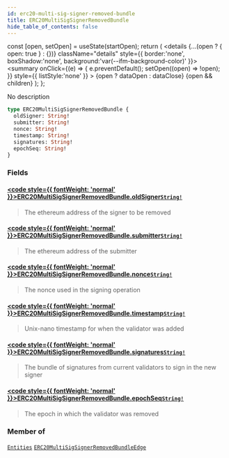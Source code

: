 ```yaml
---
id: erc20-multi-sig-signer-removed-bundle
title: ERC20MultiSigSignerRemovedBundle
hide_table_of_contents: false
---
```







  const [open, setOpen] = useState(startOpen);
  return (
    <details {...(open ? { open: true } : {})} className="details" style={{ border:'none', boxShadow:'none', background:'var(--ifm-background-color)' }}>
      <summary
        onClick={(e) => {
          e.preventDefault();
          setOpen((open) => !open);
        }}
        style={{ listStyle:'none' }}
      >
      {open ? dataOpen : dataClose}
      </summary>
      {open && children}
    </details>
  );
};




No description


```graphql
type ERC20MultiSigSignerRemovedBundle {
  oldSigner: String!
  submitter: String!
  nonce: String!
  timestamp: String!
  signatures: String!
  epochSeq: String!
}
```


### Fields

#### [<code style={{ fontWeight: 'normal' }}>ERC20MultiSigSignerRemovedBundle.<b>oldSigner</b></code>](#)<Bullet />[`String!`](/testnet/api/graphql/scalars/string) <Badge class="secondary" text="non-null"/> <Badge class="secondary" text="scalar"/>
> The ethereum address of the signer to be removed
> 

#### [<code style={{ fontWeight: 'normal' }}>ERC20MultiSigSignerRemovedBundle.<b>submitter</b></code>](#)<Bullet />[`String!`](/testnet/api/graphql/scalars/string) <Badge class="secondary" text="non-null"/> <Badge class="secondary" text="scalar"/>
> The ethereum address of the submitter
> 

#### [<code style={{ fontWeight: 'normal' }}>ERC20MultiSigSignerRemovedBundle.<b>nonce</b></code>](#)<Bullet />[`String!`](/testnet/api/graphql/scalars/string) <Badge class="secondary" text="non-null"/> <Badge class="secondary" text="scalar"/>
> The nonce used in the signing operation
> 

#### [<code style={{ fontWeight: 'normal' }}>ERC20MultiSigSignerRemovedBundle.<b>timestamp</b></code>](#)<Bullet />[`String!`](/testnet/api/graphql/scalars/string) <Badge class="secondary" text="non-null"/> <Badge class="secondary" text="scalar"/>
> Unix-nano timestamp for when the validator was added
> 

#### [<code style={{ fontWeight: 'normal' }}>ERC20MultiSigSignerRemovedBundle.<b>signatures</b></code>](#)<Bullet />[`String!`](/testnet/api/graphql/scalars/string) <Badge class="secondary" text="non-null"/> <Badge class="secondary" text="scalar"/>
> The bundle of signatures from current validators to sign in the new signer
> 

#### [<code style={{ fontWeight: 'normal' }}>ERC20MultiSigSignerRemovedBundle.<b>epochSeq</b></code>](#)<Bullet />[`String!`](/testnet/api/graphql/scalars/string) <Badge class="secondary" text="non-null"/> <Badge class="secondary" text="scalar"/>
> The epoch in which the validator was removed
> 



### Member of

[`Entities`](/testnet/api/graphql/objects/entities)  <Badge class="secondary" text="object"/><Bullet />[`ERC20MultiSigSignerRemovedBundleEdge`](/testnet/api/graphql/objects/erc20-multi-sig-signer-removed-bundle-edge)  <Badge class="secondary" text="object"/>

